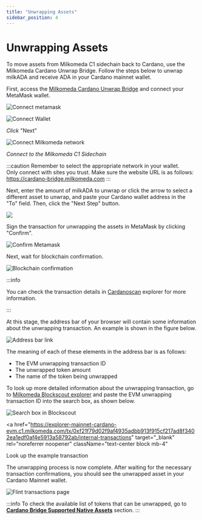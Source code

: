 ```yaml
---
title: "Unwrapping Assets"
sidebar_position: 4
---
```



# Unwrapping Assets

To move assets from Milkomeda C1 sidechain back to Cardano, use the Milkomeda Cardano Unwrap Bridge. Follow the steps below to unwrap milkADA and receive ADA in your Cardano mainnet wallet.&#x20;

First, access the [Milkomeda Cardano Unwrap Bridge](https://cardano-bridge.milkomeda.com/bridge) and connect your MetaMask wallet.

![Connect metamask](/img/connect-metamask.png)

![Connect Wallet](/img/connect-wallet.png)

_Click_ "Next"

![Connect Milkomeda network](/img/connect-milkomeda.png)

_Connect to the Milkomeda C1 Sidechain_

:::caution
Remember to select the appropriate network in your wallet. <br />
Only connect with sites you trust. Make sure the website URL is as follows: https://cardano-bridge.milkomeda.com
:::

Next, enter the amount of milkADA to unwrap or click the arrow to select a different asset to unwrap, and paste your Cardano wallet address in the "To" field. Then, click the "Next Step" button.

<img className="img-full" src={tokenSelection} />

Sign the transaction for unwrapping the assets in MetaMask by clicking "Confirm".

![Confirm Metamask](/img/confirm-metamask.png)

Next, wait for blockchain confirmation.

<img className="img-full" src={blockchainConfirmation} alt="Blockchain confirmation" />

:::info

You can check the transaction details in [Cardanoscan](https://cardanoscan.io) explorer for more information.

:::

At this stage, the address bar of your browser will contain some information about the unwrapping transaction. An example is shown in the figure below.

<img className="img-full" src={addressBar} alt="Address bar link" />

The meaning of each of these elements in the address bar is as follows:

- The EVM unwrapping transaction ID
- The unwrapped token amount
- The name of the token being unwrapped

To look up more detailed information about the unwrapping transaction, go to [Milkomeda Blockscout explorer](https://explorer-mainnet-cardano-evm.c1.milkomeda.com/) and paste the EVM unwrapping transaction ID into the search box, as shown below.

<img className="img-full" src={searchBox} alt="Search box in Blockscout" />

<a
  href="https://explorer-mainnet-cardano-evm.c1.milkomeda.com/tx/0xf21f79d02f9af4935adbb913f915cf217ad8f3402ea1edf0af4e5913a58792ab/internal-transactions"
  target="_blank"
  rel="noreferrer noopener"
  className="text-center block mb-4"
>
  Look up the example transaction
</a>

The unwrapping process is now complete. After waiting for the necessary transaction confirmations, you should see the unwrapped asset in your Cardano Mainnet wallet.

![Flint transactions page](/img/flint-transactions.png)

:::info
To check the available list of tokens that can be unwrapped, go to [**Cardano Bridge Supported Native Assets**](./cardano-bridge-supported-native-assets) section.
:::
